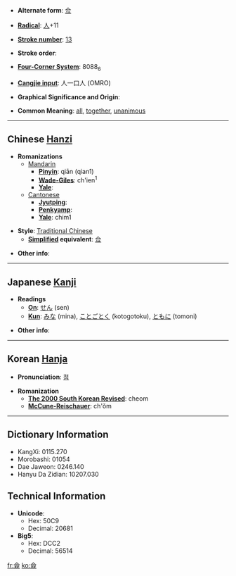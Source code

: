 * '''Alternate form''': [[佥]]

* '''[[Wiktionary:Chinese radical index| Radical]]''': [[Wiktionary:Chinese radical index 人|人]]+11

* '''[[Wiktionary:Chinese total strokes index|Stroke number]]''': [[Wiktionary:Chinese total strokes index 13|13]]

* '''Stroke order''': 

* '''[[Wiktionary:Chinese four corner index|Four-Corner System]]''': 8088<sub>6</sub>

* '''[[Wiktionary:Chinese Cangjie index|Cangjie input]]''': 人一口人 (OMRO)

* '''Graphical Significance and Origin''': 

* '''Common Meaning''': [[all]], [[together]], [[unanimous]]

----

== Chinese [[Hanzi]] ==

* '''Romanizations'''
** [[Mandarin]]
*** '''[[Pinyin]]''': qiān (qian1)
*** '''[[Wade-Giles]]''': ch'ien<sup>1</sup>
*** '''[[Yale]]''': 
**[[Cantonese]]
***'''[[Jyutping]]''':
***'''[[Penkyamp]]''': 
***'''[[Yale]]''': chim1

* '''Style''': [[Traditional Chinese]] 
** '''[[Simplified Chinese|Simplified]] equivalent''': [[佥]]

* '''Other info''': 

----

== Japanese [[Kanji]] ==

* '''Readings'''
** '''[[On]]''': [[せん]] (sen)
** '''[[Kun]]''': [[みな]] (mina), [[ことごとく]] (kotogotoku), [[ともに]] (tomoni)

* '''Other info''':  

----

== Korean [[Hanja]] ==

* '''Pronunciation''': [[첨]]

* '''Romanization'''
** '''[[The 2000 South Korean Revised Romanization|The 2000 South Korean Revised]]''': cheom
** '''[[McCune-Reischauer]]''': ch'ŏm

----

== Dictionary Information ==

* KangXi: 0115.270
* Morobashi: 01054
* Dae Jaweon: 0246.140
* Hanyu Da Zidian: 10207.030

== Technical Information ==

* '''Unicode''':
** Hex: 50C9
** Decimal: 20681
* '''Big5''':
** Hex: DCC2
** Decimal: 56514

[[fr:僉]]
[[ko:僉]]